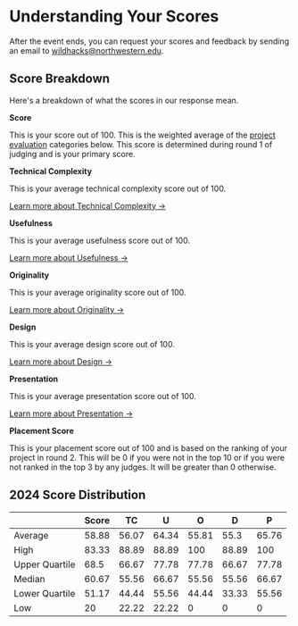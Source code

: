 # Understanding Your Scores

After the event ends, you can request your scores and feedback by sending an email to [wildhacks@northwestern.edu](mailto:wildhacks@northwestern.edu).

## Score Breakdown

Here's a breakdown of what the scores in our response mean.

**Score**

This is your score out of 100. This is the weighted average of the [project evaluation](/judging-and-awards/project-evaluation) categories below. This score is determined during round 1 of judging and is your primary score.

**Technical Complexity**

This is your average technical complexity score out of 100.

[Learn more about Technical Complexity →](/judging-and-awards/project-evaluation/#technical-complexity-30)

**Usefulness**

This is your average usefulness score out of 100.

[Learn more about Usefulness →](/judging-and-awards/project-evaluation/#usefulness-30)

**Originality**

This is your average originality score out of 100.

[Learn more about Originality →](/judging-and-awards/project-evaluation/#originality-20)

**Design**

This is your average design score out of 100.

[Learn more about Design →](/judging-and-awards/project-evaluation/#design-15)

**Presentation**

This is your average presentation score out of 100.

[Learn more about Presentation →](/judging-and-awards/project-evaluation/#presentation-5)

**Placement Score**

This is your placement score out of 100 and is based on the ranking of your project in round 2. This will be 0 if you were not in the top 10 or if you were not ranked in the top 3 by any judges. It will be greater than 0 otherwise.

## 2024 Score Distribution

|                | Score | TC    | U     | O     | D     | P     |
| -------------- | ----- | ----- | ----- | ----- | ----- | ----- |
| Average        | 58.88 | 56.07 | 64.34 | 55.81 | 55.3  | 65.76 |
| High           | 83.33 | 88.89 | 88.89 | 100   | 88.89 | 100   |
| Upper Quartile | 68.5  | 66.67 | 77.78 | 77.78 | 66.67 | 77.78 |
| Median         | 60.67 | 55.56 | 66.67 | 55.56 | 55.56 | 66.67 |
| Lower Quartile | 51.17 | 44.44 | 55.56 | 44.44 | 33.33 | 55.56 |
| Low            | 20    | 22.22 | 22.22 | 0     | 0     | 0     |
